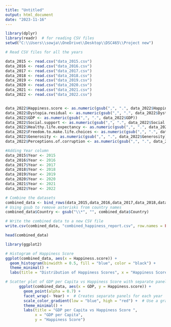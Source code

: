 ---
title: "Untitled"
output: html_document
date: "2023-11-16"
---


```{r}
library(dplyr)
library(readr)  # for reading CSV files
setwd("C:\\Users\\sowja\\OneDrive\\Desktop\\DSC465\\Project new")

# Read CSV files for all the years

data_2015 <- read.csv("data_2015.csv")
data_2016 <- read.csv("data_2016.csv")
data_2017 <- read.csv("data_2017.csv")
data_2018 <- read.csv("data_2018.csv")
data_2019 <- read.csv("data_2019.csv")
data_2020 <- read.csv("data_2020.csv")
data_2021 <- read.csv("data_2021.csv")
data_2022 <- read.csv("data_2022.csv")


data_2022$Happiness.score <- as.numeric(gsub(",", ".", data_2022$Happiness.score))
data_2022$Dystopia.residual <- as.numeric(gsub(",", ".", data_2022$Dystopia.residual))
data_2022$GDP <- as.numeric(gsub(",", ".", data_2022$GDP))
data_2022$Social.support <- as.numeric(gsub(",", ".", data_2022$Social.support))
data_2022$Healthy.life.expectancy <- as.numeric(gsub(",", ".", data_2022$Healthy.life.expectancy))
data_2022$Freedom.to.make.life.choices <- as.numeric(gsub(",", ".", data_2022$Freedom.to.make.life.choices))
data_2022$Generosity <- as.numeric(gsub(",", ".", data_2022$Generosity))
data_2022$Perceptions.of.corruption <- as.numeric(gsub(",", ".", data_2022$Perceptions.of.corruption))

#Adding Year column
data_2015$Year <- 2015
data_2016$Year <- 2016
data_2017$Year <- 2017
data_2018$Year <- 2018
data_2019$Year <- 2019
data_2020$Year <- 2020
data_2021$Year <- 2021
data_2022$Year <- 2022

```

```{r}
# Combine the datasets
combined_data <- bind_rows(data_2015,data_2016,data_2017,data_2018,data_2019,data_2020, data_2021, data_2022)
# Using gsub to remove asterisks from country names
combined_data$Country <- gsub("\\*", "", combined_data$Country)

# Write the combined data to a new CSV file
write.csv(combined_data, "combined_happiness_report.csv", row.names = FALSE)

head(combined_data)
```
```{r}
library(ggplot2)

# Histogram of Happiness Score
ggplot(combined_data, aes(x = Happiness.score)) +
  geom_histogram(binwidth = 0.5, fill = "blue", color = "black") +
  theme_minimal() +
  labs(title = "Distribution of Happiness Scores", x = "Happiness Score", y = "Count")
```

```{r}
# Scatter plot of GDP per Capita vs Happiness Score with separate panels for each Year and colored by Health Life Expectancy
      ggplot(combined_data, aes(x = GDP, y = Happiness.score)) +
        geom_point(alpha = 0.7) +
        facet_wrap(~ Year) +  # Creates separate panels for each year
        scale_color_gradient(low = "blue", high = "red") +  # Use a gradient color scale for Health Life Expectancy
        theme_minimal() +
        labs(title = "GDP per Capita vs Happiness Score ", 
             x = "GDP per Capita", 
             y = "Happiness Score")
```

